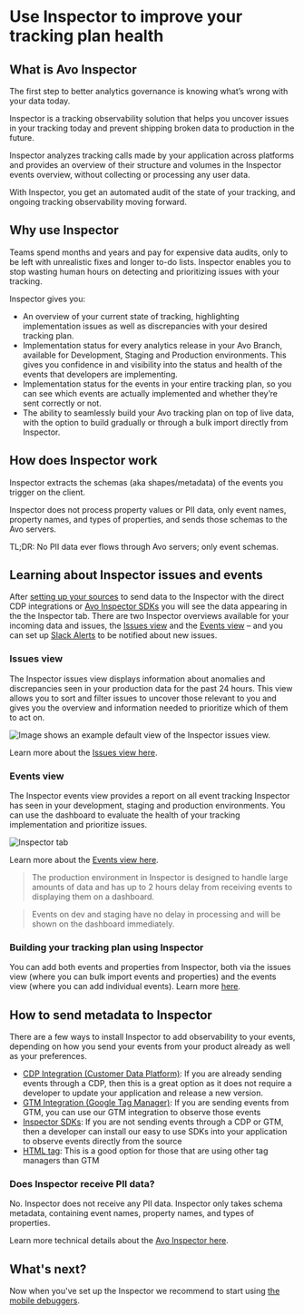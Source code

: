 # Use Inspector to improve your tracking plan health

## What is Avo Inspector

The first step to better analytics governance is knowing what’s wrong with your data today.

Inspector is a tracking observability solution that helps you uncover issues in your tracking today and prevent shipping broken data to production in the future.

Inspector analyzes tracking calls made by your application across platforms and provides an overview of their structure and volumes in the Inspector events overview, without collecting or processing any user data.

With Inspector, you get an automated audit of the state of your tracking, and ongoing tracking observability moving forward.

## Why use Inspector

Teams spend months and years and pay for expensive data audits, only to be left with unrealistic fixes and longer to-do lists. Inspector enables you to stop wasting human hours on detecting and prioritizing issues with your tracking.

Inspector gives you:

- An overview of your current state of tracking, highlighting implementation issues as well as discrepancies with your desired tracking plan.
- Implementation status for every analytics release in your Avo Branch, available for Development, Staging and Production environments. This gives you confidence in and visibility into the status and health of the events that developers are implementing.
- Implementation status for the events in your entire tracking plan, so you can see which events are actually implemented and whether they’re sent correctly or not.
- The ability to seamlessly build your Avo tracking plan on top of live data, with the option to build gradually or through a bulk import directly from Inspector. 

## How does Inspector work

Inspector extracts the schemas (aka shapes/metadata) of the events you trigger on the client.

Inspector does not process property values or PII data, only event names, property names, and types of properties, and sends those schemas to the Avo servers.

TL;DR: No PII data ever flows through Avo servers; only event schemas.

## Learning about Inspector issues and events

After [setting up your sources](/inspector/configuring-inspector-sources) to send data to the Inspector with the direct CDP integrations or [Avo Inspector SDKs](/implementation/avo-inspector-sdk-reference) you will see the data appearing in the the Inspector tab.
There are two Inspector overviews available for your incoming data and issues, the [Issues view](/inspector/inspector-issues-view) and the [Events view](/inspector/inspector-events-view) – and you can set up [Slack Alerts](/inspector/inspector-slack-alerts) to be notified about new issues.

### Issues view

The Inspector issues view displays information about anomalies and discrepancies seen in your production data for the past 24 hours. This view allows you to sort and filter issues to uncover those relevant to you and gives you the overview and information needed to prioritize which of them to act on.

![Image shows an example default view of the Inspector issues view.](/images/inspector/inspector-issues-default.png)

Learn more about the [Issues view here](/inspector/inspector-issues-view).

### Events view

The Inspector events view provides a report on all event tracking Inspector has seen in your development, staging and production environments. You can use the dashboard to evaluate the health of your tracking implementation and prioritize issues.

![Inspector tab](/images/workspace/nav-inspector.png)

Learn more about the [Events view here](/inspector/inspector-events-view).

> The production environment in Inspector is designed to handle large amounts of data and has up to 2 hours delay from receiving events to displaying them on a dashboard.

> Events on dev and staging have no delay in processing and will be shown on the dashboard immediately.

### Building your tracking plan using Inspector

You can add both events and properties from Inspector, both via the issues view (where you can bulk import events and properties) and the events view (where you can add individual events). Learn more [here](/inspector/add-events-from-inspector).

## How to send metadata to Inspector

There are a few ways to install Inspector to add observability to your events, depending on how you send your events from your product already as well as your preferences.

- [CDP Integration (Customer Data Platform)](/inspector/inspector-installation-overview#install-inspector-in-your-cdp): If you are already sending events through a CDP, then this is a great option as it does not require a developer to update your application and release a new version.
- [GTM Integration (Google Tag Manager)](/inspector/connect-inspector-to-gtm): If you are sending events from GTM, you can use our GTM integration to observe those events
- [Inspector SDKs](/reference/avo-inspector-sdks/overview): If you are not sending events through a CDP or GTM, then a developer can install our easy to use SDKs into your application to observe events directly from the source
- [HTML tag](/reference/avo-inspector-sdks/web#installation-option-2-html-tag): This is a good option for those that are using other tag managers than GTM

### Does Inspector receive PII data?

No. Inspector does not receive any PII data. Inspector only takes schema metadata, containing event names, property names, and types of properties.

Learn more technical details about the [Avo Inspector here](/implementation/avo-inspector-overview).

## What's next?

Now when you've set up the Inspector we recommend to start using [the mobile debuggers](/explore-tracking-plan/start-using-visual-debuggers#accessing-mobile-debuggers).
